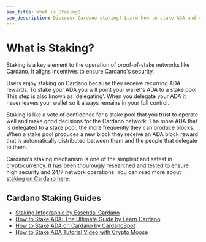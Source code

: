 ```yaml
---
seo_title: What is Staking?
seo_description: Discover Cardano staking! Learn how to stake ADA and earn rewards with comprehensive video tutorials, detailed guides, and official documentation.
---
```


# What is Staking?

Staking is a key element to the operation of proof-of-stake networks like Cardano. It aligns incentives to ensure Cardano's security.

Users enjoy staking on Cardano because they receive recurring ADA rewards. To stake your ADA you will point your wallet's ADA to a stake pool. This step is also known as 'delegating'. When you delegate your ADA it never leaves your wallet so it always remains in your full control.

Staking is like a vote of confidence for a stake pool that you trust to operate well and make good decisions for the Cardano network. The more ADA that is delegated to a stake pool, the more frequently they can produce blocks. When a stake pool produces a new block they receive an ADA block reward that is automatically distributed between them and the people that delegate to them.

Cardano's staking mechanism is one of the simplest and safest in cryptocurrency. It has been thourougly researched and tested to ensure high security and 24/7 network operations. You can read more about [staking on Cardano here](https://docs.cardano.org/new-to-cardano/proof-of-stake).

## Cardano Staking Guides

- [Staking Infographic by Essential Cardano](https://www.essentialcardano.io/infographic/how-to-stake-your-ada)
- [How to Stake ADA: The Ultimate Guide by Learn Cardano](https://learncardano.io/how-to-easily-stake-ada-cardano-stake-pool/)
- [How to Stake ADA on Cardano by CardanoSpot](https://cardanospot.io/news/how-to-stake-ada-on-cardano-a-guide-0)
- [How to Stake ADA Tutorial Video with Crypto Moose](https://www.youtube.com/watch?v=lbsFlyxUE8A)
